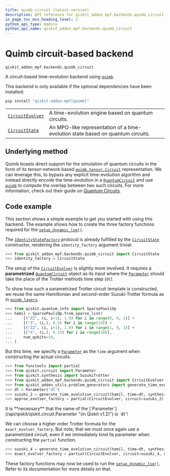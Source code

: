 ```yaml
---
title: quimb_circuit (latest version)
description: API reference for qiskit_addon_mpf.backends.quimb_circuit in the latest version of qiskit-addon-mpf
in_page_toc_min_heading_level: 2
python_api_type: module
python_api_name: qiskit_addon_mpf.backends.quimb_circuit
---
```


<span id="module-qiskit_addon_mpf.backends.quimb_circuit" />

<span id="quimb-circuit-based-backend-qiskit-addon-mpf-backends-quimb-circuit" />

# Quimb circuit-based backend

`qiskit_addon_mpf.backends.quimb_circuit`

A circuit-based time-evolution backend using [`quimb`](https://quimb.readthedocs.io/en/latest/autoapi/quimb/index.html#module-quimb "(in quimb v1.8)").

<Admonition title="Warning" type="caution">
  This backend is only available if the optional dependencies have been installed:

  ```python
  pip install "qiskit-addon-mpf[quimb]"
  ```
</Admonition>

|                                                                                                                     |                                                                                 |
| ------------------------------------------------------------------------------------------------------------------- | ------------------------------------------------------------------------------- |
| [`CircuitEvolver`](backends-quimb-circuit-circuit-evolver "qiskit_addon_mpf.backends.quimb_circuit.CircuitEvolver") | A time-evolution engine based on quantum circuits.                              |
| [`CircuitState`](backends-quimb-circuit-circuit-state "qiskit_addon_mpf.backends.quimb_circuit.CircuitState")       | An MPO-like representation of a time-evolution state based on quantum circuits. |

## Underlying method

Quimb boasts direct support for the simulation of quantum circuits in the form of its tensor-network based [`quimb.tensor.Circuit`](https://quimb.readthedocs.io/en/latest/autoapi/quimb/tensor/index.html#quimb.tensor.Circuit "(in quimb v1.8)") representation. We can leverage this, to bypass any explicit time-evolution algorithm and instead directly encode the time-evolution in a [`QuantumCircuit`](/api/qiskit/qiskit.circuit.QuantumCircuit "(in Qiskit v1.2)") and use [`quimb`](https://quimb.readthedocs.io/en/latest/autoapi/quimb/index.html#module-quimb "(in quimb v1.8)") to compute the overlap between two such circuits. For more information, check out their guide on [Quantum Circuits](https://quimb.readthedocs.io/en/latest/tensor-circuit.html "(in quimb v1.8)").

## Code example

This section shows a simple example to get you started with using this backend. The example shows how to create the three factory functions required for the [`setup_dynamic_lse()`](dynamic#setup_dynamic_lse "qiskit_addon_mpf.dynamic.setup_dynamic_lse").

The [`IdentityStateFactory`](dynamic#identitystatefactory "qiskit_addon_mpf.dynamic.IdentityStateFactory") protocol is already fulfilled by the [`CircuitState`](backends-quimb-circuit-circuit-state "qiskit_addon_mpf.backends.quimb_circuit.CircuitState") constructor, rendering the `identity_factory` argument trivial:

```python
>>> from qiskit_addon_mpf.backends.quimb_circuit import CircuitState
>>> identity_factory = CircuitState
```

The setup of the [`CircuitEvolver`](backends-quimb-circuit-circuit-evolver "qiskit_addon_mpf.backends.quimb_circuit.CircuitEvolver") is slightly more involved. It requires a **parametrized** [`QuantumCircuit`](/api/qiskit/qiskit.circuit.QuantumCircuit "(in Qiskit v1.2)") object as its input where the [`Parameter`](/api/qiskit/qiskit.circuit.Parameter "(in Qiskit v1.2)") should take the place of the Trotter methods time step (`dt`).

To show how such a parametrized Trotter circuit template is constructed, we reuse the same Hamiltonian and second-order Suzuki-Trotter formula as in [`quimb_layers`](backends-quimb-layers#module-qiskit_addon_mpf.backends.quimb_layers "qiskit_addon_mpf.backends.quimb_layers").

```python
>>> from qiskit.quantum_info import SparsePauliOp
>>> hamil = SparsePauliOp.from_sparse_list(
...     [("ZZ", (i, i+1), 1.0) for i in range(0, 9, 2)] +
...     [("Z", (i,), 0.5) for i in range(10)] +
...     [("ZZ", (i, i+1), 1.0) for i in range(1, 9, 2)] +
...     [("X", (i,), 0.25) for i in range(10)],
...     num_qubits=10,
... )
```

But this time, we specify a [`Parameter`](/api/qiskit/qiskit.circuit.Parameter "(in Qiskit v1.2)") as the `time` argument when constructing the actual circuits.

```python
>>> from functools import partial
>>> from qiskit.circuit import Parameter
>>> from qiskit.synthesis import SuzukiTrotter
>>> from qiskit_addon_mpf.backends.quimb_circuit import CircuitEvolver
>>> from qiskit_addon_utils.problem_generators import generate_time_evolution_circuit
>>> dt = Parameter("dt")
>>> suzuki_2 = generate_time_evolution_circuit(hamil, time=dt, synthesis=SuzukiTrotter(order=2))
>>> approx_evolver_factory = partial(CircuitEvolver, circuit=suzuki_2)
```

<Admonition title="Caution" type="note">
  It is **necessary** that the name of the [`Parameter`](/api/qiskit/qiskit.circuit.Parameter "(in Qiskit v1.2)") is `dt`!
</Admonition>

We can choose a higher order Trotter formula for the `exact_evolver_factory`. But note, that we must once again use a parametrized circuit, even if we immediately bind its parameter when constructing the `partial` function.

```python
>>> suzuki_4 = generate_time_evolution_circuit(hamil, time=dt, synthesis=SuzukiTrotter(order=4))
>>> exact_evolver_factory = partial(CircuitEvolver, circuit=suzuki_4, dt=0.05)
```

These factory functions may now be used to run the [`setup_dynamic_lse()`](dynamic#setup_dynamic_lse "qiskit_addon_mpf.dynamic.setup_dynamic_lse"). Refer to its documentation for more details on that.


